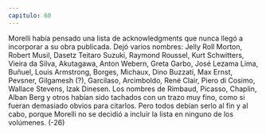 ```yaml
---
capitulo: 60
---
```


Morelli había pensado una lista de acknowledgments que nunca llegó a
incorporar a su obra publicada. Dejó varios nombres: Jelly Roll Morton, Robert
Musil, Dasetz Teitaro Suzuki, Raymond Roussel, Kurt Schwitters, Vieira da Silva,
Akutagawa, Anton Webern, Greta Garbo, José Lezama Lima, Buñuel, Louis
Armstrong, Borges, Michaux, Dino Buzzati, Max Ernst, Pevsner, Gilgamesh (?),
Garcilaso, Arcimboldo, René Clair, Piero di Cosimo, Wallace Stevens, Izak
Dinesen. Los nombres de Rimbaud, Picasso, Chaplin, Alban Berg y otros habían
sido tachados con un trazo muy fino, como si fueran demasiado obvios para
citarlos. Pero todos debían serlo al fin y al cabo, porque Morelli no se decidió a
incluir la lista en ninguno de los volúmenes.
(-26)
